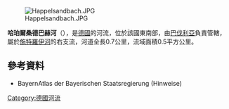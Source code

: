 {{Multiple issues|
{{Expand language|1=de|time=2020-08-26T02:33:26+00:00}}
{{Onesource|time=2020-08-26T02:33:26+00:00}}
}}
{{Coord|50|6|4.37|N|9|5|25.90|E|display=title}}
[[Image:Happelsandbach.JPG|right]]

'''哈珀爾桑德巴赫河'''（{{lang-de|Happelsandbach}}），是[[德國|德國]]的河流，位於該國東南部，由[[巴伐利亞|巴伐利亞]]負責管轄，屬於[[施特羅伊河_(卡爾河支流)|施特羅伊河]]的右支流，河道全長0.7公里，流域面積0.5平方公里。

==參考資料==
* BayernAtlas der Bayerischen Staatsregierung (Hinweise)

{{Germany-geo-stub}}
[[Category:德國河流|Category:德國河流]]
